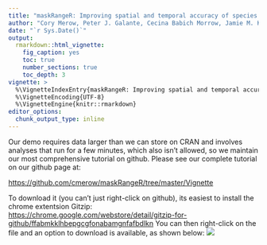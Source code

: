 ```yaml
---
title: "maskRangeR: Improving spatial and temporal accuracy of species distribution models"
author: "Cory Merow, Peter J. Galante, Cecina Babich Morrow, Jamie M. Kass, Alex Moore, Valentina Grisales-Betancur, Jorge Velasquez, Robert P. Anderson, Mary E. Blair"
date: "`r Sys.Date()`"
output:
  rmarkdown::html_vignette:
    fig_caption: yes
    toc: true
    number_sections: true
    toc_depth: 3
vignette: >
  %\VignetteIndexEntry{maskRangeR: Improving spatial and temporal accuracy of species distribution models}
  %\VignetteEncoding{UTF-8}
  %\VignetteEngine{knitr::rmarkdown}
editor_options: 
  chunk_output_type: inline
---
```


Our demo requires data larger than we can store on CRAN and involves analyses that run for a few minutes, which also isn't allowed, so we maintain our most comprehensive tutorial on github. Please see our complete tutorial on our github page at:

[https://github.com/cmerow/maskRangeR/tree/master/Vignette](https://github.com/cmerow/maskRangeR/tree/master/Vignette)

To download it (you can't just right-click on github), its easiest to install the chrome extentsion Gitzip:
[https://chrome.google.com/webstore/detail/gitzip-for-github/ffabmkklhbepgcgfonabamgnfafbdlkn](https://chrome.google.com/webstore/detail/gitzip-for-github/ffabmkklhbepgcgfonabamgnfafbdlkn)
You can then right-click on the file and an option to download is available, as shown below:
![](howToDownloadVignette.png) 

